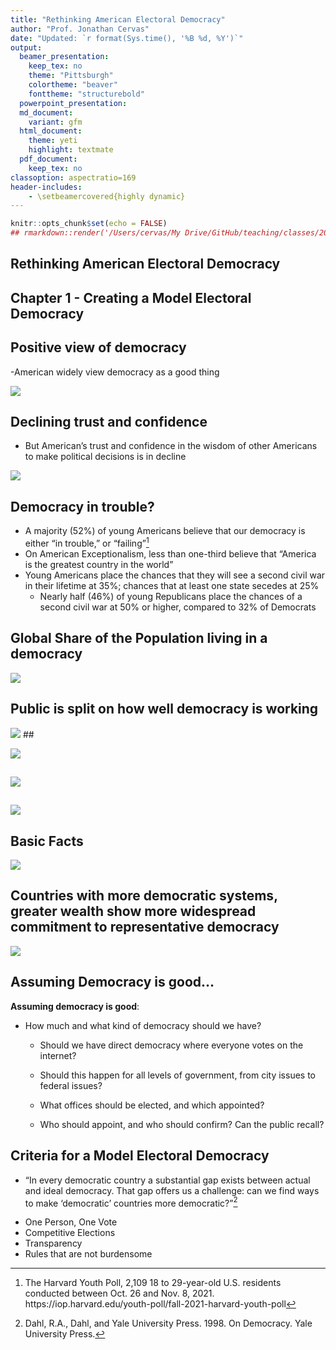 ```yaml
---
title: "Rethinking American Electoral Democracy"
author: "Prof. Jonathan Cervas"
date: "Updated: `r format(Sys.time(), '%B %d, %Y')`"
output:
  beamer_presentation:
    keep_tex: no
    theme: "Pittsburgh"
    colortheme: "beaver"
    fonttheme: "structurebold"
  powerpoint_presentation:
  md_document:
    variant: gfm
  html_document:
    theme: yeti
    highlight: textmate
  pdf_document:
    keep_tex: no
classoption: aspectratio=169
header-includes:
    - \setbeamercovered{highly dynamic}
---
```


```r
knitr::opts_chunk$set(echo = FALSE)
## rmarkdown::render('/Users/cervas/My Drive/GitHub/teaching/classes/2023 - Spring/class-cmu-84-352/lecture-slides/Streb/Streb-Rethinking Democracy.rmd', output_format = 'all')
```

## Rethinking American Electoral Democracy

## Chapter 1 - Creating a Model Electoral Democracy

## Positive view of democracy
-American widely view democracy as a good thing

![](img/demo-support.png)

## Declining trust and confidence

- But American's trust and confidence in the wisdom of other Americans to make political decisions is in decline

![](img/demo-americans.png)

## Democracy in trouble?

- A majority (52%) of young Americans believe that our democracy is either “in trouble,” or “failing”[^1]
- On American Exceptionalism, less than one-third believe that "America is the greatest country in the world"
- Young Americans place the chances that they will see a second civil war in their lifetime at 35%; chances that at least one state secedes at 25%
  + Nearly half (46%) of young Republicans place the chances of a second civil war at 50% or higher, compared to 32% of Democrats

[^1]: The Harvard Youth Poll, 2,109 18 to 29-year-old U.S. residents conducted between Oct. 26 and Nov. 8, 2021. https://iop.harvard.edu/youth-poll/fall-2021-harvard-youth-poll

## Global Share of the Population living in a democracy

![](img/demo-world-pop-share.png)

## Public is split on how well democracy is working

![](img/demo-youth.png)
## 

![](img/demo-satisfaction.png)

##

![](img/demo-satisfaction-atlantic.png)

## 

![](img/demo-satisfaction-world-atlantic.png)

## Basic Facts

![](img/facts-agree.png)

## Countries with more democratic systems, greater wealth show more widespread commitment to representative democracy

![](img/demo-wealth.png)

## Assuming Democracy is good...

**Assuming democracy is good**:

- How much and what kind of democracy should we have?

  + Should we have direct democracy where everyone votes on the internet?
  
  + Should this happen for all levels of government, from city issues to federal issues?
  
  + What offices should be elected, and which appointed?
  
  + Who should appoint, and who should confirm? Can the public recall?
  
## Criteria for a Model Electoral Democracy
- "In every democratic country a substantial gap exists between actual and ideal democracy. That gap offers us a challenge: can we find ways to make ‘democratic’ countries more democratic?"[^2] 

[^2]: Dahl, R.A., Dahl, and Yale University Press. 1998. On Democracy. Yale University Press.

- One Person, One Vote
- Competitive Elections
- Transparency
- Rules that are not burdensome

  